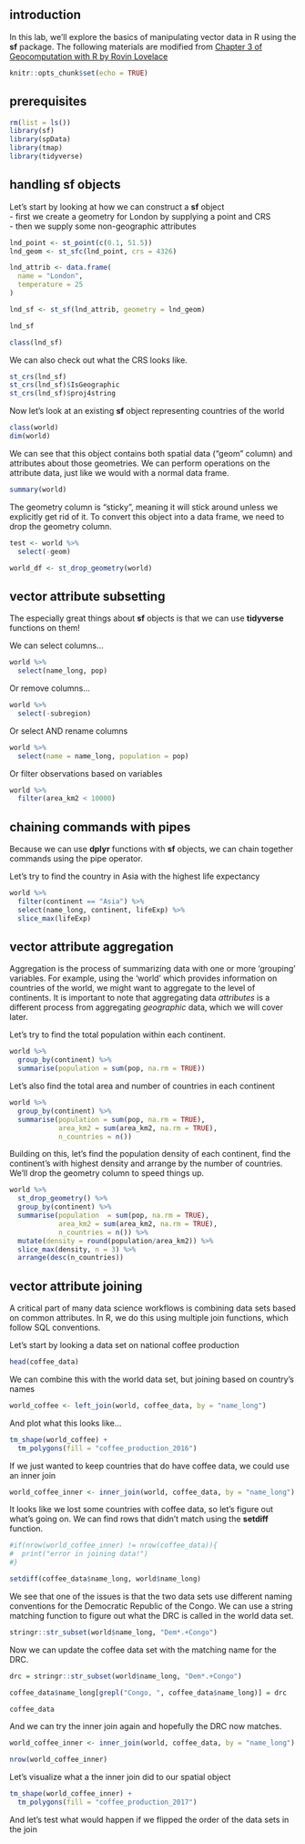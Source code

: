 ## introduction
In this lab, we'll explore the basics of manipulating vector data in R using the **sf** package.
The following materials are modified from [Chapter 3 of Geocomputation with R by Rovin Lovelace](https://geocompr.robinlovelace.net/attr.html)
```r
knitr::opts_chunk$set(echo = TRUE)
```

## prerequisites

```r
rm(list = ls())
library(sf)
library(spData)
library(tmap)
library(tidyverse)
```

## handling sf objects

Let's start by looking at how we can construct a **sf** object  
-   first we create a geometry for London by supplying a point and CRS  
-   then we supply some non-geographic attributes

```r
lnd_point <- st_point(c(0.1, 51.5))
lnd_geom <- st_sfc(lnd_point, crs = 4326)

lnd_attrib <- data.frame(
  name = "London",
  temperature = 25
)

lnd_sf <- st_sf(lnd_attrib, geometry = lnd_geom)

lnd_sf

class(lnd_sf)
```
We can also check out what the CRS looks like.
```r
st_crs(lnd_sf)
st_crs(lnd_sf)$IsGeographic
st_crs(lnd_sf)$proj4string
```


Now let's look at an existing **sf** object representing countries of the world

```r
class(world)
dim(world)
```

We can see that this object contains both spatial data ("geom" column) and attributes about those geometries. We can perform operations on the attribute data, just like we would with a normal data frame.

```r
summary(world)
```

The geometry column is "sticky", meaning it will stick around unless we explicitly get rid of it. To convert this object into a data frame, we need to drop the geometry column.

```r
test <- world %>% 
  select(-geom)

world_df <- st_drop_geometry(world)
```

## vector attribute subsetting
The especially great things about **sf** objects is that we can use **tidyverse** functions on them!

We can select columns...
```r
world %>% 
  select(name_long, pop)
```

Or remove columns...
```r
world %>% 
  select(-subregion)
```

Or select AND rename columns
```r
world %>% 
  select(name = name_long, population = pop)
```

Or filter observations based on variables
```r
world %>% 
  filter(area_km2 < 10000)
```

## chaining commands with pipes
Because we can use **dplyr** functions with **sf** objects, we can chain together commands using the pipe operator.

Let's try to find the country in Asia with the highest life expectancy
```r
world %>% 
  filter(continent == "Asia") %>% 
  select(name_long, continent, lifeExp) %>% 
  slice_max(lifeExp)
```

## vector attribute aggregation
Aggregation is the process of summarizing data with one or more 'grouping' variables. For example, using the 'world' which provides information on countries of the world, we might want to aggregate to the level of continents. It is important to note that aggregating data *attributes* is a different process from aggregating *geographic* data, which we will cover later.

Let's try to find the total population within each continent.
```r
world %>% 
  group_by(continent) %>% 
  summarise(population = sum(pop, na.rm = TRUE))
```

Let's also find the total area and number of countries in each continent
```r
world %>% 
  group_by(continent) %>% 
  summarise(population = sum(pop, na.rm = TRUE),
            area_km2 = sum(area_km2, na.rm = TRUE),
            n_countries = n())
```

Building on this, let's find the population density of each continent, find the continent's with highest density and arrange by the number of countries. We'll drop the geometry column to speed things up.
```r
world %>% 
  st_drop_geometry() %>% 
  group_by(continent) %>% 
  summarise(population  = sum(pop, na.rm = TRUE),
            area_km2 = sum(area_km2, na.rm = TRUE),
            n_countries = n()) %>% 
  mutate(density = round(population/area_km2)) %>% 
  slice_max(density, n = 3) %>% 
  arrange(desc(n_countries))
```


## vector attribute joining
A critical part of many data science workflows is combining data sets based on common attributes. In R, we do this using multiple join functions, which follow SQL conventions.  

Let's start by looking a data set on national coffee production
```r
head(coffee_data)
```

We can combine this with the world data set, but joining based on country's names
```r
world_coffee <- left_join(world, coffee_data, by = "name_long")
```

And plot what this looks like...
```r
tm_shape(world_coffee) +
  tm_polygons(fill = "coffee_production_2016")
```

If we just wanted to keep countries that do have coffee data, we could use an inner join
```r
world_coffee_inner <- inner_join(world, coffee_data, by = "name_long")
```

It looks like we lost some countries with coffee data, so let's figure out what's going on. We can find rows that didn't match using the **setdiff** function.
```r
#if(nrow(world_coffee_inner) != nrow(coffee_data)){
#  print("error in joining data!")
#}

setdiff(coffee_data$name_long, world$name_long)
```

We see that one of the issues is that the two data sets use different naming conventions for the Democratic Republic of the Congo. We can use a string matching function to figure out what the DRC is called in the world data set.
```r
stringr::str_subset(world$name_long, "Dem*.+Congo")
```

Now we can update the coffee data set with the matching name for the DRC.
```r
drc = stringr::str_subset(world$name_long, "Dem*.+Congo")

coffee_data$name_long[grepl("Congo, ", coffee_data$name_long)] = drc

coffee_data
```

And we can try the inner join again and hopefully the DRC now matches.
```r
world_coffee_inner <- inner_join(world, coffee_data, by = "name_long")

nrow(world_coffee_inner)
```

Let's visualize what a the inner join did to our spatial object
```r
tm_shape(world_coffee_inner) +
  tm_polygons(fill = "coffee_production_2017")
```

And let's test what would happen if we flipped the order of the data sets in the join
```r

```

